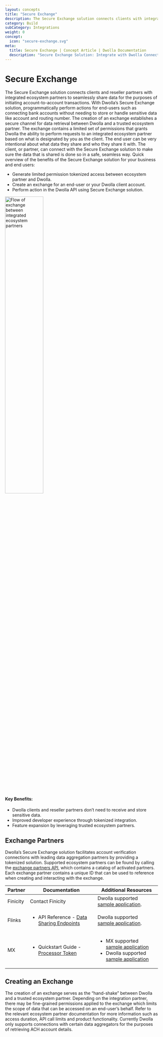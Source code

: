 ```yaml
---
layout: concepts
title: "Secure Exchange"
description: The Secure Exchange solution connects clients with integrated ecosystem partners to seamlessly share data and initiate account-to-account payments.
category: Build
subCategory: Integrations
weight: 0
concept:
  icon: "secure-exchange.svg"
meta:
  title: Secure Exchange | Concept Article | Dwolla Documentation
  description: "Secure Exchange Solution: Integrate with Dwolla Connect's Ecosystem Partners. Unlock secure and streamlined connections with external partners.  Dwolla Connect's Secure Exchange leverages tokens for a frictionless data sharing experience within the Dwolla ecosystem."
---
```



# Secure Exchange

The Secure Exchange solution connects clients and reseller partners with integrated ecosystem partners to seamlessly share data for the purposes of initiating account-to-account transactions. With Dwolla’s Secure Exchange solution, programmatically perform actions for end-users such as connecting bank accounts without needing to store or handle sensitive data like account and routing number.
The creation of an exchange establishes a secure channel for data retrieval between Dwolla and a trusted ecosystem partner. The exchange contains a limited set of permissions that grants Dwolla the ability to perform requests to an integrated ecosystem partner based on what is designated by you as the client. The end user can be very intentional about what data they share and who they share it with. The client, or partner, can connect with the Secure Exchange solution to make sure the data that is shared is done so in a safe, seamless way.
Quick overview of the benefits of the Secure Exchange solution for your business and end users:

- Generate limited permission tokenized access between ecosystem partner and Dwolla.
- Create an exchange for an end-user or your Dwolla client account.
- Perform action in the Dwolla API using Secure Exchange solution.

<InlineCTA
  icon={apiReferenceIcon}
  text="Check our Exchanges and Exchange Partners API Reference documentation."
  href="/api-reference/connect/exchanges"
/>

<Image
  src={secureExchangeImage}
  alt="Flow of exchange between integrated ecosystem partners"
  width="50%"
  height="50%"
/>

#### Key Benefits:

- Dwolla clients and reseller partners don’t need to receive and store sensitive data.
- Improved developer experience through tokenized integration.
- Feature expansion by leveraging trusted ecosystem partners.

## Exchange Partners

Dwolla’s Secure Exchange solution facilitates account verification connections with leading data aggregation partners by providing a tokenized solution. Supported ecosystem partners can be found by calling the [exchange partners API](https://developers.dwolla.com/api-reference/connect/exchanges/list-exchange-partners), which contains a catalog of activated partners. Each exchange partner contains a unique ID that can be used to reference when creating and interacting with the exchange.

| Partner  | Documentation                                                                                                                                               | Additional Resources                                                                                                                                                                                                                                    |
| -------- | ----------------------------------------------------------------------------------------------------------------------------------------------------------- | ------------------------------------------------------------------------------------------------------------------------------------------------------------------------------------------------------------------------------------------------------- |
| Finicity | Contact Finicity                                                                                                                                            | Dwolla supported [sample application](https://github.com/Dwolla/integration-examples/tree/main/packages/finicity-token-exchange).                                                                                                                       |
| Flinks   | <ul><li>API Reference - [Data Sharing Endpoints](https://docs.flinks.com/reference/data-sharing)</li></ul>                                                  | Dwolla supported [sample application](https://github.com/Dwolla/integration-examples/tree/main/packages/flinks-token-exchange).                                                                                                                         |
| MX       | <ul><li>Quickstart Guide - [Processor Token](https://docs.mx.com/products/connectivity/instant-account-verification/processor-token/client-guide)</li></ul> | <ul><li>MX supported [sample application](https://github.com/mxenabled/processor-tokens-client-quickstart)</li><li>Dwolla supported [sample application](https://github.com/Dwolla/integration-examples/tree/main/packages/mx-token-exchange)</li></ul> |

## Creating an Exchange

The creation of an exchange serves as the “hand-shake” between Dwolla and a trusted ecosystem partner. Depending on the integration partner, there may be fine-grained permissions applied to the exchange which limits the scope of data that can be accessed on an end-user’s behalf. Refer to the relevant ecosystem partner documentation for more information such as access duration, API call limits and product functionality.
Currently Dwolla only supports connections with certain data aggregators for the purposes of retrieving ACH account details.
